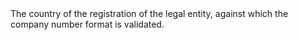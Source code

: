   

<ParamField body="CountryCode" type="string">     
The country of the registration of the legal entity, against which the company number format is validated. 
</ParamField>
